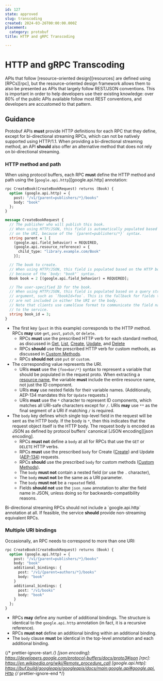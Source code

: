 ```yaml
---
id: 127
state: approved
slug: transcoding
created: 2024-03-26T00:00:00.000Z
placement:
  category: protobuf
title: HTTP and gRPC Transcoding

--- 
```


# HTTP and gRPC Transcoding

APIs that follow [resource-oriented design][resources] are defined using
[RPCs][rpc], but the resource-oriented design framework allows them to also be
presented as APIs that largely follow REST/JSON conventions. This is important
in order to help developers use their existing knowledge: over 80% of the
public APIs available follow most REST conventions, and developers are
accustomed to that pattern.

## Guidance

Protobuf APIs <b class="font-extrabold	text-red-700">must</b> provide HTTP definitions for each RPC that they define, except
for bi-directional streaming RPCs, which can not be natively supported using
HTTP/1.1. When providing a bi-directional streaming method, an API <b class="font-extrabold	text-yellow-700">should</b>
also offer an alternative method that does not rely on bi-directional
streaming.

### HTTP method and path

When using protocol buffers, each RPC <b class="font-extrabold	text-red-700">must</b> define the HTTP method and path
using the [`google.api.http`][google.api.http] annotation:

```proto
rpc CreateBook(CreateBookRequest) returns (Book) {
  option (google.api.http) = {
    post: "/v1/{parent=publishers/*}/books"
    body: "book"
  };
}

message CreateBookRequest {
  // The publisher who will publish this book.
  // When using HTTP/JSON, this field is automatically populated based
  // on the URI, because of the `{parent=publishers/*}` syntax.
  string parent = 1 [
    (google.api.field_behavior) = REQUIRED,
    (google.api.resource_reference) = {
      child_type: "library.example.com/Book"
    }];

  // The book to create.
  // When using HTTP/JSON, this field is populated based on the HTTP body,
  // because of the `body: "book"` syntax.
  Book book = 2 [(google.api.field_behavior) = REQUIRED];

  // The user-specified ID for the book.
  // When using HTTP/JSON, this field is populated based on a query string
  // argument, such as `?bookId=foo`. This is the fallback for fields that
  // are not included in either the URI or the body.
  // Note that clients use camelCase format to communicate the field names
  // to the service.
  string book_id = 3;
}
```

- The first key (`post` in this example) corresponds to the HTTP method. RPCs
  <b class="font-extrabold text-green-700">may</b> use `get`, `post`, `patch`, or `delete`.
  - RPCs <b class="font-extrabold	text-red-700">must</b> use the prescribed HTTP verb for each standard method, as
    discussed in [Get](/get), [List](/list), [Create](/create), [Update](/update), and
    [Delete](/delete)
  - RPCs <b class="font-extrabold	text-yellow-700">should</b> use the prescribed HTTP verb for custom methods, as
    discussed in [Custom Methods](/custom-methods).
  - RPCs <b class="font-extrabold	text-yellow-700">should not</b> use `put` or `custom`.
- The corresponding value represents the URI.
  - URIs <b class="font-extrabold	text-red-700">must</b> use the `{foo=bar/*}` syntax to represent a variable that
    should be populated in the request proto. When extracting a [resource
    name](/resource-paths), the variable <b class="font-extrabold	text-red-700">must</b> include the entire resource name, not
    just the ID component.
  - URIs <b class="font-extrabold text-green-700">may</b> use nested fields for their variable names. (Additionally,
    AEP-134 mandates this for `Update` requests.)
  - URIs <b class="font-extrabold	text-red-700">must</b> use the `*` character to represent ID components, which
    matches all URI-safe characters except for `/`. URIs <b class="font-extrabold text-green-700">may</b> use `**` as
    the final segment of a URI if matching `/` is required.
- The `body` key defines which single top-level field in the request will be
  sent as the HTTP body. If the body is `*`, then this indicates that the
  request object itself is the HTTP body. The request body is encoded as JSON
  as defined by protocol buffers' canonical [JSON encoding][json encoding].
  - RPCs <b class="font-extrabold	text-red-700">must not</b> define a `body` at all for RPCs that use the `GET` or
    `DELETE` HTTP verbs.
  - RPCs <b class="font-extrabold	text-red-700">must</b> use the prescribed `body` for Create ([Create](/create)) and Update
    ([AEP-134](/update)) requests.
  - RPCs <b class="font-extrabold	text-yellow-700">should</b> use the prescribed `body` for custom methods ([Custom Methods](custom-methods)).
  - The `body` <b class="font-extrabold	text-red-700">must not</b> contain a nested field (or use the `.` character),
  - The `body` <b class="font-extrabold	text-red-700">must not</b> be the same as a URI parameter.
  - The `body` <b class="font-extrabold	text-red-700">must not</b> be a `repeated` field.
  - Fields <b class="font-extrabold	text-yellow-700">should not</b> use the `json_name` annotation to alter the field
    name in JSON, unless doing so for backwards-compatibility reasons.

<Aside type="note" title="Note">
  Bi-directional streaming RPCs should not include a `google.api.http`
  annotation at all. If feasible, the service <b class="font-extrabold	text-yellow-700">should</b> provide non-streaming
  equivalent RPCs.
</Aside>

### Multiple URI bindings

Occasionally, an RPC needs to correspond to more than one URI:

```proto
rpc CreateBook(CreateBookRequest) returns (Book) {
  option (google.api.http) = {
    post: "/v1/{parent=publishers/*}/books"
    body: "book"
    additional_bindings: {
      post: "/v1/{parent=authors/*}/books"
      body: "book"
    }
    additional_bindings: {
      post: "/v1/books"
      body: "book"
    }
  };
}
```

- RPCs <b class="font-extrabold text-green-700">may</b> define any number of additional bindings. The structure is
  identical to the `google.api.http` annotation (in fact, it is a recursive
  reference).
- RPCs <b class="font-extrabold	text-red-700">must not</b> define an additional binding within an additional binding.
- The `body` clause <b class="font-extrabold	text-red-700">must</b> be identical in the top-level annotation and each
  additional binding.

{/* prettier-ignore-start  */}
[json encoding]: https://developers.google.com/protocol-buffers/docs/proto3#json
[rpc]: https://en.wikipedia.org/wiki/Remote_procedure_call
[google.api.http]: https://buf.build/googleapis/googleapis/docs/main:google.api#google.api.Http
{/* prettier-ignore-end  */}
